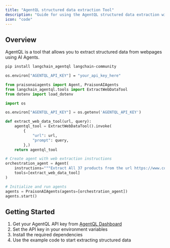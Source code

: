 ```yaml
---
title: "AgentQL structured data extraction Tool"
description: "Guide for using the AgentQL structured data extraction with PraisonAI agents."
icon: "code"
---
```


## Overview

AgentQL is a tool that allows you to extract structured data from webpages using AI Agents.

```bash
pip install langchain_agentql langchain-community
```

```bash
os.environ["AGENTQL_API_KEY"] = "your_api_key_here"
```

```python
from praisonaiagents import Agent, PraisonAIAgents
from langchain_agentql.tools import ExtractWebDataTool
from dotenv import load_dotenv

import os

os.environ["AGENTQL_API_KEY"] = os.getenv('AGENTQL_API_KEY')

def extract_web_data_tool(url, query):
    agentql_tool = ExtractWebDataTool().invoke(
        {
            "url": url,
            "prompt": query,
        },)
    return agentql_tool

# Create agent with web extraction instructions
orchestration_agent = Agent(
    instructions="""Extract All 37 products from the url https://www.colorbarcosmetics.com/bestsellers along with its name, overview, description, price and additional information by recursively clicking on each product""",
    tools=[extract_web_data_tool]
)

# Initialize and run agents
agents = PraisonAIAgents(agents=[orchestration_agent])
agents.start()
```

## Getting Started

1. Get your AgentQL API key from [AgentQL Dashboard](https://agentql.com)
2. Set the API key in your environment variables
3. Install the required dependencies
4. Use the example code to start extracting structured data
